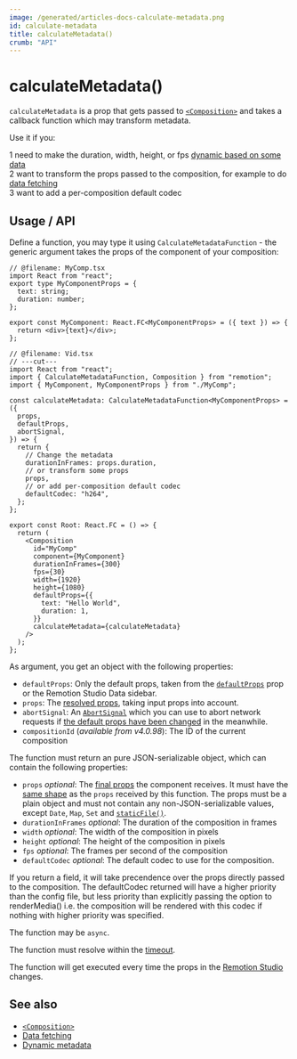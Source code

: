 ```yaml
---
image: /generated/articles-docs-calculate-metadata.png
id: calculate-metadata
title: calculateMetadata()
crumb: "API"
---
```


# calculateMetadata()<AvailableFrom v="4.0.0" />

`calculateMetadata` is a prop that gets passed to [`<Composition>`](/docs/composition) and takes a callback function which may transform metadata.

Use it if you:

<Step>1</Step> need to make the duration, width, height, or fps <a href="/docs/dynamic-metadata">dynamic based on some data</a>
<br />
<Step>2</Step> want to transform the props passed to the composition, for example
to do <a href="/docs/data-fetching">data fetching</a>
<br />
<Step>3</Step> want to add a per-composition default codec

## Usage / API

Define a function, you may type it using `CalculateMetadataFunction` - the generic argument takes the props of the component of your composition:

```tsx twoslash title="src/Root.tsx"
// @filename: MyComp.tsx
import React from "react";
export type MyComponentProps = {
  text: string;
  duration: number;
};

export const MyComponent: React.FC<MyComponentProps> = ({ text }) => {
  return <div>{text}</div>;
};

// @filename: Vid.tsx
// ---cut---
import React from "react";
import { CalculateMetadataFunction, Composition } from "remotion";
import { MyComponent, MyComponentProps } from "./MyComp";

const calculateMetadata: CalculateMetadataFunction<MyComponentProps> = ({
  props,
  defaultProps,
  abortSignal,
}) => {
  return {
    // Change the metadata
    durationInFrames: props.duration,
    // or transform some props
    props,
    // or add per-composition default codec
    defaultCodec: "h264",
  };
};

export const Root: React.FC = () => {
  return (
    <Composition
      id="MyComp"
      component={MyComponent}
      durationInFrames={300}
      fps={30}
      width={1920}
      height={1080}
      defaultProps={{
        text: "Hello World",
        duration: 1,
      }}
      calculateMetadata={calculateMetadata}
    />
  );
};
```

As argument, you get an object with the following properties:

- `defaultProps`: Only the default props, taken from the [`defaultProps`](/docs/composition#defaultprops) prop or the Remotion Studio Data sidebar.
- `props`: The [resolved props](/docs/props-resolution), taking input props into account.
- `abortSignal`: An [`AbortSignal`](https://developer.mozilla.org/en-US/docs/Web/API/AbortSignal) which you can use to abort network requests if [the default props have been changed](/docs/data-fetching#aborting-stale-requests) in the meanwhile.
- `compositionId` (_available from v4.0.98_): The ID of the current composition

The function must return an pure JSON-serializable object, which can contain the following properties:

- `props` _optional_: The [final props](/docs/props-resolution) the component receives. It must have the [same shape](/docs/data-fetching#usage) as the `props` received by this function. The props must be a plain object and must not contain any non-JSON-serializable values, except `Date`, `Map`, `Set` and [`staticFile()`](/docs/staticfile).
- `durationInFrames` _optional_: The duration of the composition in frames
- `width` _optional_: The width of the composition in pixels
- `height` _optional_: The height of the composition in pixels
- `fps` _optional_: The frames per second of the composition
- `defaultCodec` _optional_: The default codec to use for the composition.

If you return a field, it will take precendence over the props directly passed to the composition. The defaultCodec returned will have a higher priority than the config file, but less priority than explicitly passing the option to renderMedia() i.e. the composition will be rendered with this codec if nothing with higher priority was specified.

The function may be `async`.

The function must resolve within the [timeout](/docs/delay-render#timeout).

The function will get executed every time the props in the [Remotion Studio](/docs/visual-editing) changes.

## See also

- [`<Composition>`](/docs/composition)
- [Data fetching](/docs/data-fetching)
- [Dynamic metadata](/docs/dynamic-metadata)
